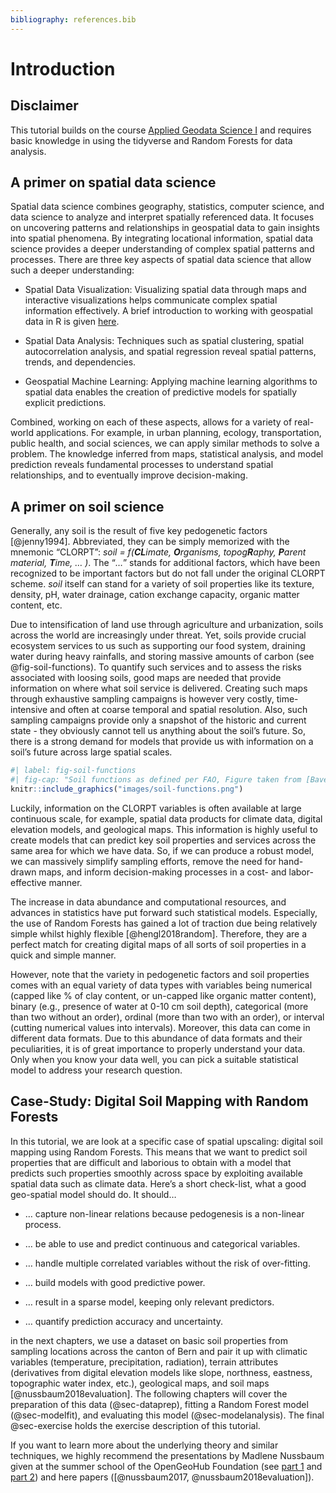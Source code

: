 ```yaml
---
bibliography: references.bib
---
```


# Introduction {#sec-intro}

::: callout-important
## Disclaimer

This tutorial builds on the course [Applied Geodata Science I](https://geco-bern.github.io/agds/) and requires basic knowledge in using the tidyverse and Random Forests for data analysis.
:::

## A primer on spatial data science

Spatial data science combines geography, statistics, computer science, and data science to analyze and interpret spatially referenced data. It focuses on uncovering patterns and relationships in geospatial data to gain insights into spatial phenomena. By integrating locational information, spatial data science provides a deeper understanding of complex spatial patterns and processes. There are three key aspects of spatial data science that allow such a deeper understanding:

-   Spatial Data Visualization: Visualizing spatial data through maps and interactive visualizations helps communicate complex spatial information effectively. A brief introduction to working with geospatial data in R is given [here](https://geco-bern.github.io/handfull_of_pixels/geospatial_R.html). 

-   Spatial Data Analysis: Techniques such as spatial clustering, spatial autocorrelation analysis, and spatial regression reveal spatial patterns, trends, and dependencies.

-   Geospatial Machine Learning: Applying machine learning algorithms to spatial data enables the creation of predictive models for spatially explicit predictions.

Combined, working on each of these aspects, allows for a variety of real-world applications. For example, in urban planning, ecology, transportation, public health, and social sciences, we can apply similar methods to solve a problem. The knowledge inferred from maps, statistical analysis, and model prediction reveals fundamental processes to understand spatial relationships, and to eventually improve decision-making.

<!--# ## Spatial Upscaling with Machine Learning Methods -->

<!--# Spatial upscaling describes the process of extrapolating information from a smaller to a larger area. Spatial upscaling is used to solve the common problem where we have a variable of interest measured at a few sampling locations, whilst having large maps of potential covariates that could predict that variable. As discussed further below, this a variable of interest could be a soil characteristic that has to be sampled by digging up soil and analyzing it in the lab. Potential covariates are often remote-sensing data or pre-existing maps of e.g., geological features. Recent technological progress substantially facilitated the acquisition of remote-sensing data and in combination with increased computational capacity, we can use a variety of machine learning tools to investigate our variable of interest at larger scales. -->

<!--# Although the field of spatial data science or geostatistics has gained great interest in recent years, our fundamental understanding rests on hundreds of years on decades of research. For example, quoting Waldo Tobler, a famous American-Swiss geographer, the first law of geography is that "everything is related to everything else, but near things are more related than distant things" [@tobler1970]. This is the essential idea of spatial autocorrelation. And because autocorrelation can hamper the validity of statistical analyses and modelling, we must account for it. However, this is not always straight-forward to do. Also, because of the rising use of global maps in scientific publications and in the media outlets that spread them, the trust-worthiness of global maps and communicating their uncertainties has become active scientific debate [@meyer2021; @meyer2022]. -->

## A primer on soil science

Generally, any soil is the result of five key pedogenetic factors [@jenny1994]. Abbreviated, they can be simply memorized with the mnemonic "CLORPT": *soil = f(**CL**imate, **O**rganisms, topog**R**aphy, **P**arent material, **T**ime, ... )*. The "*...*" stands for additional factors, which have been recognized to be important factors but do not fall under the original CLORPT scheme. *soil* itself can stand for a variety of soil properties like its texture, density, pH, water drainage, cation exchange capacity, organic matter content, etc.

Due to intensification of land use through agriculture and urbanization, soils across the world are increasingly under threat. Yet, soils provide crucial ecosystem services to us such as supporting our food system, draining water during heavy rainfalls, and storing massive amounts of carbon (see @fig-soil-functions). To quantify such services and to assess the risks associated with loosing soils, good maps are needed that provide information on where what soil service is delivered. Creating such maps through exhaustive sampling campaigns is however very costly, time-intensive and often at coarse temporal and spatial resolution. Also, such sampling campaigns provide only a snapshot of the historic and current state - they obviously cannot tell us anything about the soil's future. So, there is a strong demand for models that provide us with information on a soil's future across large spatial scales.

```r
#| label: fig-soil-functions
#| fig-cap: "Soil functions as defined per FAO, Figure taken from [Baveye et al. (2020)](https://www.frontiersin.org/articles/10.3389/fenvs.2020.579904)."
knitr::include_graphics("images/soil-functions.png")
```

Luckily, information on the CLORPT variables is often available at large continuous scale, for example, spatial data products for climate data, digital elevation models, and geological maps. This information is highly useful to create models that can predict key soil properties and services across the same area for which we have data. So, if we can produce a robust model, we can massively simplify sampling efforts, remove the need for hand-drawn maps, and inform decision-making processes in a cost- and labor-effective manner.

The increase in data abundance and computational resources, and advances in statistics have put forward such statistical models. Especially, the use of Random Forests has gained a lot of traction due being relatively simple whilst highly flexible [@hengl2018random]. Therefore, they are a perfect match for creating digital maps of all sorts of soil properties in a quick and simple manner.

However, note that the variety in pedogenetic factors and soil properties comes with an equal variety of data types with variables being numerical (capped like % of clay content, or un-capped like organic matter content), binary (e.g., presence of water at 0-10 cm soil depth), categorical (more than two without an order), ordinal (more than two with an order), or interval (cutting numerical values into intervals). Moreover, this data can come in different data formats. Due to this abundance of data formats and their peculiarities, it is of great importance to properly understand your data. Only when you know your data well, you can pick a suitable statistical model to address your research question.

## Case-Study: Digital Soil Mapping with Random Forests

In this tutorial, we are look at a specific case of spatial upscaling: digital soil mapping using Random Forests. This means that we want to predict soil properties that are difficult and laborious to obtain with a model that predicts such properties smoothly across space by exploiting available spatial data such as climate data. Here's a short check-list, what a good geo-spatial model should do. It should...

-   ... capture non-linear relations because pedogenesis is a non-linear process.

-   ... be able to use and predict continuous and categorical variables.

-   ... handle multiple correlated variables without the risk of over-fitting.

<!--# -   ... account for spatial auto-correlation (this is a bit tricky, so more on this in @sec-dataprep). -->

-   ... build models with good predictive power.

-   ... result in a sparse model, keeping only relevant predictors.

-   ... quantify prediction accuracy and uncertainty.

in the next chapters, we use a dataset on basic soil properties from sampling locations across the canton of Bern and pair it up with climatic variables (temperature, precipitation, radiation), terrain attributes (derivatives from digital elevation models like slope, northness, eastness, topographic water index, etc.), geological maps, and soil maps [@nussbaum2018evaluation]. The following chapters will cover the preparation of this data (@sec-dataprep), fitting a Random Forest model (@sec-modelfit), and evaluating this model (@sec-modelanalysis). The final @sec-exercise holds the exercise description of this tutorial.

If you want to learn more about the underlying theory and similar techniques, we highly recommend the presentations by Madlene Nussbaum given at the summer school of the OpenGeoHub Foundation (see [part 1](https://www.youtube.com/watch?v=NgZ17CbL_xs) and [part 2](https://www.youtube.com/watch?v=idkODq0BpAA)) and here papers ([@nussbaum2017, @nussbaum2018evaluation]).
